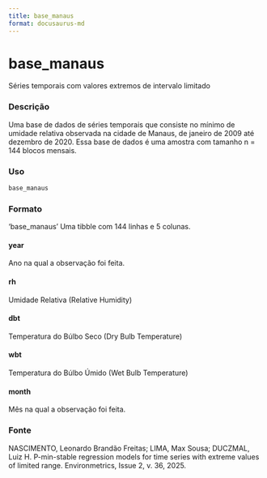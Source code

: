 ```yaml
---
title: base_manaus
format: docusaurus-md
---
```





# base_manaus

Séries temporais com valores extremos de intervalo limitado

### Descrição

Uma base de dados de séries temporais que consiste no mínimo de umidade
relativa observada na cidade de Manaus, de janeiro de 2009 até dezembro
de 2020. Essa base de dados é uma amostra com tamanho n = 144 blocos
mensais.

### Uso

```r
base_manaus
```

### Formato

‘base_manaus’ Uma tibble com 144 linhas e 5 colunas.

#### year

Ano na qual a observação foi feita.

#### rh

Umidade Relativa (Relative Humidity)

#### dbt

Temperatura do Búlbo Seco (Dry Bulb Temperature)

#### wbt

Temperatura do Búlbo Úmido (Wet Bulb Temperature)

#### month

Mês na qual a observação foi feita.

### Fonte

NASCIMENTO, Leonardo Brandão Freitas; LIMA, Max Sousa; DUCZMAL, Luiz H.
P-min-stable regression models for time series with extreme values of
limited range. Environmetrics, Issue 2, v. 36, 2025.
